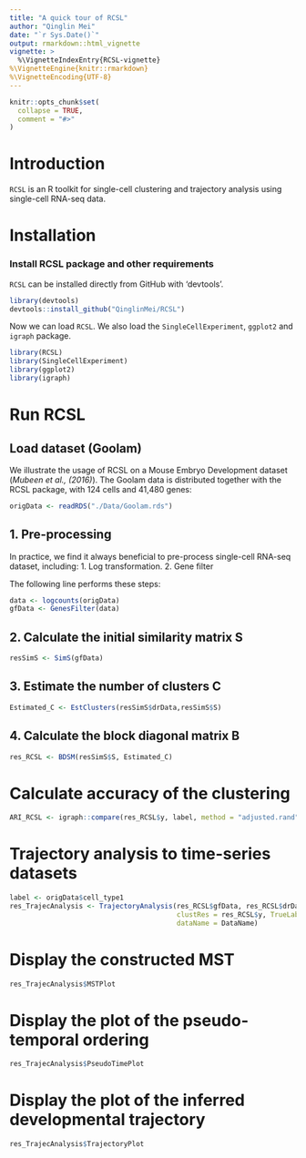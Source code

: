 ```yaml
---
title: "A quick tour of RCSL"
author: "Qinglin Mei"
date: "`r Sys.Date()`"
output: rmarkdown::html_vignette
vignette: >
  %\VignetteIndexEntry{RCSL-vignette}
%\VignetteEngine{knitr::rmarkdown}
%\VignetteEncoding{UTF-8}
---
```

  
```r
knitr::opts_chunk$set(
  collapse = TRUE,
  comment = "#>"
)
```

# Introduction
`RCSL` is an R toolkit for single-cell clustering and trajectory analysis using single-cell RNA-seq data.

# Installation
### Install RCSL package and other requirements
`RCSL` can be installed directly from GitHub with 'devtools'.

```r
library(devtools)
devtools::install_github("QinglinMei/RCSL")
```

Now we can load `RCSL`. We also load the `SingleCellExperiment`, `ggplot2` and `igraph`  package.
```r
library(RCSL)
library(SingleCellExperiment)
library(ggplot2)
library(igraph)
```

# Run RCSL
## Load dataset (Goolam)
We illustrate the usage of RCSL on a Mouse Embryo Development dataset (*Mubeen et al., (2016)*). The Goolam data is distributed together with the RCSL package, with 124 cells and 41,480 genes:
```r
origData <- readRDS("./Data/Goolam.rds")
```

## 1. Pre-processing
In practice, we find it always beneficial to pre-process single-cell RNA-seq dataset, including:
1. Log transformation.
2. Gene filter

The following line performs these steps:
```r
data <- logcounts(origData)
gfData <- GenesFilter(data)
```

## 2. Calculate the initial similarity matrix S
```r
resSimS <- SimS(gfData)
```

## 3. Estimate the number of clusters C
```r
Estimated_C <- EstClusters(resSimS$drData,resSimS$S)
```

## 4. Calculate the block diagonal matrix B
```r
res_RCSL <- BDSM(resSimS$S, Estimated_C)
```

# Calculate accuracy of the clustering
```r
ARI_RCSL <- igraph::compare(res_RCSL$y, label, method = "adjusted.rand")
```

# Trajectory analysis to time-series datasets
```r
label <- origData$cell_type1
res_TrajecAnalysis <- TrajectoryAnalysis(res_RCSL$gfData, res_RCSL$drData, res_RCSL$S,
                                         clustRes = res_RCSL$y, TrueLabel = label, startPoint = 1,
                                         dataName = DataName)
```										 

# Display the constructed MST 
```r
res_TrajecAnalysis$MSTPlot
```										 

# Display the plot of the pseudo-temporal ordering 
```r
res_TrajecAnalysis$PseudoTimePlot
```	

# Display the plot of the inferred developmental trajectory
```r
res_TrajecAnalysis$TrajectoryPlot
```	